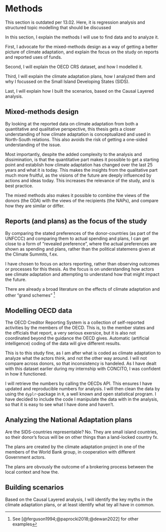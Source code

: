 # Methods {#sec-methods}

::: {.callout-warning}

This section is outdated per 13.02. Here, it is regression analysis and structured topic modelling that should be discussed

:::

In this section, I explain the methods I will use to find data and to analyze it. 

First, I advocate for the mixed-methods design as a way of getting a better picture of climate adaptation, and explain the focus on the study on reports and reported uses of funds. 

Second, I will explain the OECD CRS dataset, and how I modelled it. 

Third, I will explain the climate adaptation plans, how I analyzed them and why I focussed on the Small Island Developing States (SIDS). 

Last, I will explain how I built the scenarios, based on the Causal Layered analysis. 

## Mixed-methods design

By looking at the reported data on climate adaptation from both a quantitative and qualitative perspective, this thesis gets a closer understanding of how climate adaptation is conceptualized and used in North-South relations. This also avoids the risk of getting a one-sided understanding of the issue. 

Most importantly, despite the added complexity to the analysis and dissimination, is that the quantitative part makes it possible to get a starting point and establish how climate adaptation has changed over the last 25 years and what it is today. This makes the insights from the qualitative part much more fruitful, as the visions of the future are deeply influenced by actions and ideas today. This increases the relevance of the study, and is best practice. 

The mixed methods also makes it possible to combine the views of the donors (the ODA) with the views of the recipients (the NAPs), and compare how they are similar or differ. 

## Reports (and plans) as the focus of the study 

By comparing the stated preferences of the donor-countries (as part of the UNFCCC) and comparing them to actual spending and plans, I can get close to a form of "revealed preference", where the actual preferences are shown as spending and plans, rather than the political statemens given at the Climate Summits, f.ex. 

I have chosen to focus on actors reporting, rather than observing outcomes or processes for this thesis. As the focus is on understanding how actors see climate adaptation and attempting to understand how that might impact the future.

There are already a broad literature on the effects of climate adaptation and other "grand schemes" ^[See [@ferguson1994;@paprocki2018;@dewan2022] for other examples]

## Modelling OECD data

The OECD Creditor Reporting System is a collection of self-reported activities by the members of the OECD. This is, to the member states and the officials that report, a very serious exersice, but it is also not coordinated beyond the guidance the OECD gives. Automatic (artificial intelligence) coding of the data will give different results. 

This is to this study fine, as I am after what is coded as climate adaptation to analyze what the actors think, and not the other way around. I will not compare across donors, so that inconsistency is handeled. As I have dealt with this dataset earlier during my internship with CONCITO, I was confident in how it functioned. 

I will retrieve the numbers by calling the OECDs API. This ensures I have updated and reproducible numbers for analysis. I will then clean the data by using the `dyplr`-package in `R`, a well known and open statistical program. I have decided to include the code I manipulate the data with in the analysis, so that it is easy to see what I have done and haven't. 

## Analyzing the National Adaptation plans

Are the SIDS-countries representable? No. They are small island countries, so their donor's focus will be on other things than a land-locked country fx. 

The plans are created by the climate adaptation project in one of the members of the World Bank group, in cooperation with different Government actors. 

The plans are obvously the outcome of a brokering process between the local context and how the. 

## Building scenarios 

Based on the Causal Layered analysis, I will identify the key myths in the climate adaptation plans, or at least identify what tey all have in common. 